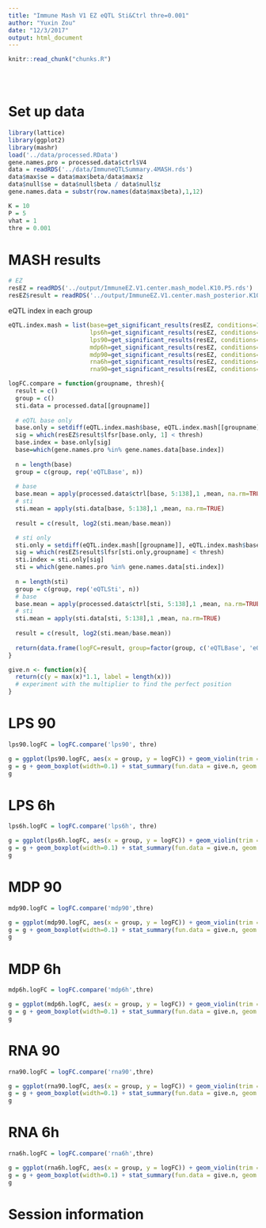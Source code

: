 ```yaml
---
title: "Immune Mash V1 EZ eQTL Sti&Ctrl thre=0.001"
author: "Yuxin Zou"
date: "12/3/2017"
output: html_document
---
```

```r
knitr::read_chunk("chunks.R")
```

<!-- Update knitr chunk options -->
```r
```

<!-- Insert the date the file was last updated -->
```r
```

<!-- Insert the code version (Git commit SHA1) if Git repository exists and R
 package git2r is installed -->
```r
```

# Set up data

```r
library(lattice)
library(ggplot2)
library(mashr)
load('../data/processed.RData')
gene.names.pro = processed.data$ctrl$V4
data = readRDS('../data/ImmuneQTLSummary.4MASH.rds')
data$max$se = data$max$beta/data$max$z
data$null$se = data$null$beta / data$null$z
gene.names.data = substr(row.names(data$max$beta),1,12)

K = 10
P = 5
vhat = 1
thre = 0.001
```

# MASH results

```r
# EZ
resEZ = readRDS('../output/ImmuneEZ.V1.center.mash_model.K10.P5.rds')
resEZ$result = readRDS('../output/ImmuneEZ.V1.center.mash_posterior.K10.P5.rds')
```

eQTL index in each group 

```r
eQTL.index.mash = list(base=get_significant_results(resEZ, conditions=1),
                       lps6h=get_significant_results(resEZ, conditions=2),
                       lps90=get_significant_results(resEZ, conditions=3),
                       mdp6h=get_significant_results(resEZ, conditions=4),
                       mdp90=get_significant_results(resEZ, conditions=5),
                       rna6h=get_significant_results(resEZ, conditions=6),
                       rna90=get_significant_results(resEZ, conditions=7))
```

<!--
eQTL index in the processed data

```r
eQTL.index = list(base=which(gene.names.pro %in% gene.names.data[eQTL.index.mash$base]),
                  lps6h=which(gene.names.pro %in% gene.names.data[eQTL.index.mash$lps6h]),
                  lps90=which(gene.names.pro %in% gene.names.data[eQTL.index.mash$lps90]),
                  mdp6h=which(gene.names.pro %in% gene.names.data[eQTL.index.mash$mdp6h]),
                  mdp90=which(gene.names.pro %in% gene.names.data[eQTL.index.mash$mdp90]),
                  rna6h=which(gene.names.pro %in% gene.names.data[eQTL.index.mash$rna6h]),
                  rna90=which(gene.names.pro %in% gene.names.data[eQTL.index.mash$rna90]))
```
-->
<!--
```r
gene.names.lps6h = substr(row.names(data$max$beta[eQTL.index.mash$lps6h,]),1,12)
resEZ.lps6h = readRDS(paste0('../output/ImmuneEZ.V',vhat,'.center.resEZ.reQTL.lps6h.K',K,'.P',P,'.rds'))

gene.names.lps90 = substr(row.names(data$max$beta[eQTL.index.mash$lps90,]),1,12)
resEZ.lps90 = readRDS(paste0('../output/ImmuneEZ.V',vhat,'.center.resEZ.reQTL.lps90.K',K,'.P',P,'.rds'))

gene.names.mdp6h = substr(row.names(data$max$beta[eQTL.index.mash$mdp6h,]),1,12)
resEZ.mdp6h = readRDS(paste0('../output/ImmuneEZ.V',vhat,'.center.resEZ.reQTL.mdp6h.K',K,'.P',P,'.rds'))

gene.names.mdp90 = substr(row.names(data$max$beta[eQTL.index.mash$mdp90,]),1,12)
resEZ.mdp90 = readRDS(paste0('../output/ImmuneEZ.V',vhat,'.center.resEZ.reQTL.mdp90.K',K,'.P',P,'.rds'))

gene.names.rna6h = substr(row.names(data$max$beta[eQTL.index.mash$rna6h,]),1,12)
resEZ.rna6h = readRDS(paste0('../output/ImmuneEZ.V',vhat,'.center.resEZ.reQTL.rna6h.K',K,'.P',P,'.rds'))

gene.names.rna90 = substr(row.names(data$max$beta[eQTL.index.mash$rna90,]),1,12)
resEZ.rna90 = readRDS(paste0('../output/ImmuneEZ.V',vhat,'.center.resEZ.reQTL.rna90.K',K,'.P',P,'.rds'))

reQTL.index = list(lps6h=which(gene.names.pro %in% gene.names.lps6h[get_significant_results(resEZ.lps6h)]),
                   lps90=which(gene.names.pro %in% gene.names.lps90[get_significant_results(resEZ.lps90)]),
                   mdp6h=which(gene.names.pro %in% gene.names.mdp6h[get_significant_results(resEZ.mdp6h)]),
                   mdp90=which(gene.names.pro %in% gene.names.mdp90[get_significant_results(resEZ.mdp90)]),
                   rna6h=which(gene.names.pro %in% gene.names.rna6h[get_significant_results(resEZ.rna6h)]),
                   rna90=which(gene.names.pro %in% gene.names.rna90[get_significant_results(resEZ.rna90)]))
```
-->

```r
logFC.compare = function(groupname, thresh){
  result = c()
  group = c()
  sti.data = processed.data[[groupname]]
  
  # eQTL base only
  base.only = setdiff(eQTL.index.mash$base, eQTL.index.mash[[groupname]])
  sig = which(resEZ$result$lfsr[base.only, 1] < thresh)
  base.index = base.only[sig]
  base=which(gene.names.pro %in% gene.names.data[base.index])
  
  n = length(base)
  group = c(group, rep('eQTLBase', n))
  
  # base
  base.mean = apply(processed.data$ctrl[base, 5:138],1 ,mean, na.rm=TRUE)
  # sti
  sti.mean = apply(sti.data[base, 5:138],1 ,mean, na.rm=TRUE)
  
  result = c(result, log2(sti.mean/base.mean))

  # sti only
  sti.only = setdiff(eQTL.index.mash[[groupname]], eQTL.index.mash$base)
  sig = which(resEZ$result$lfsr[sti.only,groupname] < thresh)
  sti.index = sti.only[sig]
  sti = which(gene.names.pro %in% gene.names.data[sti.index])
  
  n = length(sti)
  group = c(group, rep('eQTLSti', n))
  # base
  base.mean = apply(processed.data$ctrl[sti, 5:138],1 ,mean, na.rm=TRUE)
  # sti
  sti.mean = apply(sti.data[sti, 5:138],1 ,mean, na.rm=TRUE)
  
  result = c(result, log2(sti.mean/base.mean))
  
  return(data.frame(logFC=result, group=factor(group, c('eQTLBase', 'eQTLSti'))))
}

give.n <- function(x){
  return(c(y = max(x)*1.1, label = length(x))) 
  # experiment with the multiplier to find the perfect position
}
```

# LPS 90
```r
lps90.logFC = logFC.compare('lps90', thre)

g = ggplot(lps90.logFC, aes(x = group, y = logFC)) + geom_violin(trim = FALSE)
g = g + geom_boxplot(width=0.1) + stat_summary(fun.data = give.n, geom = "text", color='red')
g
```

# LPS 6h
```r
lps6h.logFC = logFC.compare('lps6h', thre)

g = ggplot(lps6h.logFC, aes(x = group, y = logFC)) + geom_violin(trim = FALSE)
g = g + geom_boxplot(width=0.1) + stat_summary(fun.data = give.n, geom = "text", color='red')
g
```

# MDP 90
```r
mdp90.logFC = logFC.compare('mdp90',thre)

g = ggplot(mdp90.logFC, aes(x = group, y = logFC)) + geom_violin(trim = FALSE)
g = g + geom_boxplot(width=0.1) + stat_summary(fun.data = give.n, geom = "text", color='red')
g
```

# MDP 6h
```r
mdp6h.logFC = logFC.compare('mdp6h',thre)

g = ggplot(mdp6h.logFC, aes(x = group, y = logFC)) + geom_violin(trim = FALSE)
g = g + geom_boxplot(width=0.1) + stat_summary(fun.data = give.n, geom = "text", color='red')
g
```

# RNA 90
```r
rna90.logFC = logFC.compare('rna90',thre)

g = ggplot(rna90.logFC, aes(x = group, y = logFC)) + geom_violin(trim = FALSE)
g = g + geom_boxplot(width=0.1) + stat_summary(fun.data = give.n, geom = "text", color='red')
g
```

# RNA 6h
```r
rna6h.logFC = logFC.compare('rna6h',thre)

g = ggplot(rna6h.logFC, aes(x = group, y = logFC)) + geom_violin(trim = FALSE)
g = g + geom_boxplot(width=0.1) + stat_summary(fun.data = give.n, geom = "text", color='red')
g
```


# Session information

<!-- Insert the session information into the document -->
```r
```
